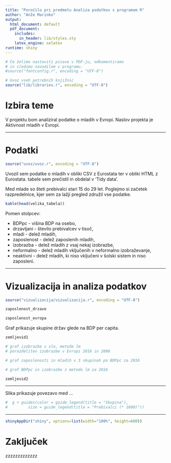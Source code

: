 ```yaml
---
title: "Poročilo pri predmetu Analiza podatkov s programom R"
author: "Anže Marinko"
output:
  html_document: default
  pdf_document:
    includes:
      in_header: lib/styles.sty
    latex_engine: xelatex
runtime: shiny
---
```


```r
# Če želimo nastaviti pisave v PDF-ju, odkomentiramo
# in sledimo navodilom v programu.
#source("fontconfig.r", encoding = "UTF-8")

# Uvoz vseh potrebnih knjižnic
source("lib/libraries.r", encoding = "UTF-8")
```

# Izbira teme

V projektu bom analiziral podatke o mladih v Evropi. Naslov projekta je Aktivnost mladih v Evropi.

***

# Podatki

```r
source("uvoz/uvoz.r", encoding = "UTF-8")
```

Uvozil sem podatke o mladih v obliki CSV z Eurostata ter v obliki HTML
z Eurostata. tabele sem prečistil in obdelal v 'Tidy data'.

Med mlade so šteti prebivalci stari 15 do 29 let. Poglejmo si začetek razpredelnice, kjer sem za lažji pregled združil vse podatke.

```r
kable(head(velika_tabela))
```

Pomen stolpcev:

* BDPpc - višina BDP na osebo,
* drzavljani - število prebivalcev v tisoč,
* mladi - delež mladih,
* zaposlenost - delež zaposlenih mladih,
* izobrazba - delež mladih z vsaj nekaj izobrazbe,
* neformalno - delež mladih vključenih v neformalno izobraževanje,
* neaktivni - delež mladih, ki niso vključeni v šolski sistem in niso zaposleni.

***

# Vizualizacija in analiza podatkov

```r
source("vizualizacija/vizualizacija.r", encoding = "UTF-8")
```


```r
zaposlenost_drzave
```

```r
zaposlenost_evropa
```

Graf \ref{fig:zemljevid1} prikazuje skupine držav glede na BDP per capita.

```r
zemljevid1
```



```r
# graf izobrazbe v slo, metoda lm
# porazdelitev izobrazbe v Evropi 2016 in 2008
```

```r
# graf zaposlenosti in mladih v 3 skupinah po BDPpc za 2016
```

```r
# graf BDPpc in izobrazbe z metodo lm za 2016
```


```r
zemljevid2
```

***

Slika \ref{fig:graf} prikazuje povezavo med ...

```r
#  g + guides(color = guide_legend(title = "Skupina"),
#         size = guide_legend(title = "Prebivalci (* 1000)"))
```

***

```r
shinyAppDir("shiny", options=list(width="100%", height=600))
```

# Zaključek

zzzzzzzzzzzzz
